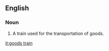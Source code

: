 ==English==

===Noun===
{{en-noun|sg=[[goods]] [[train]]}}

# A train used for the transportation of goods.

[[it:goods train]]